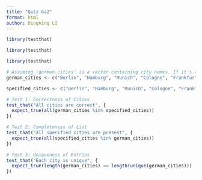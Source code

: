 ```yaml
---
title: "Quiz 6a2"
format: html
author: Dingning LI
---
```

```r
library(testthat)
```

```r
library(testthat)

library(testthat)

# Assuming 'german_cities' is a vector containing city names. If it's a column in a data frame, adjust accordingly.
german_cities <- c("Berlin", "Hamburg", "Munich", "Cologne", "Frankfurt", "Rostock") # Example vector

specified_cities <- c("Berlin", "Hamburg", "Munich", "Cologne", "Frankfurt", "Rostock")

# Test 1: Correctness of Cities
test_that("All cities are correct", {
  expect_true(all(german_cities %in% specified_cities))
})

# Test 2: Completeness of List
test_that("All specified cities are present", {
  expect_true(all(specified_cities %in% german_cities))
})

# Test 3: Uniqueness of Entries
test_that("Each city is unique", {
  expect_true(length(german_cities) == length(unique(german_cities)))
})


```

